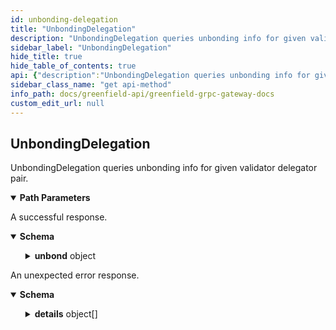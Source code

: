 ```yaml
---
id: unbonding-delegation
title: "UnbondingDelegation"
description: "UnbondingDelegation queries unbonding info for given validator delegator"
sidebar_label: "UnbondingDelegation"
hide_title: true
hide_table_of_contents: true
api: {"description":"UnbondingDelegation queries unbonding info for given validator delegator\npair.","operationId":"UnbondingDelegation","responses":{"200":{"description":"A successful response.","content":{"*/*":{"schema":{"type":"object","properties":{"unbond":{"type":"object","properties":{"delegator_address":{"type":"string","description":"delegator_address is the bech32-encoded address of the delegator."},"validator_address":{"type":"string","description":"validator_address is the bech32-encoded address of the validator."},"entries":{"type":"array","items":{"type":"object","properties":{"creation_height":{"type":"string","format":"int64","description":"creation_height is the height which the unbonding took place."},"completion_time":{"type":"string","format":"date-time","description":"completion_time is the unix time for unbonding completion."},"initial_balance":{"type":"string","description":"initial_balance defines the tokens initially scheduled to receive at completion."},"balance":{"type":"string","description":"balance defines the tokens to receive at completion."},"unbonding_id":{"type":"string","format":"uint64","title":"Incrementing id that uniquely identifies this entry"},"unbonding_on_hold_ref_count":{"type":"string","format":"int64","title":"Strictly positive if this entry's unbonding has been stopped by external modules"}},"description":"UnbondingDelegationEntry defines an unbonding object with relevant metadata."},"description":"entries are the unbonding delegation entries."}},"description":"UnbondingDelegation stores all of a single delegator's unbonding bonds\nfor a single validator in an time-ordered list."}},"description":"QueryDelegationResponse is response type for the Query/UnbondingDelegation\nRPC method."}}}},"default":{"description":"An unexpected error response.","content":{"*/*":{"schema":{"type":"object","properties":{"error":{"type":"string"},"code":{"type":"integer","format":"int32"},"message":{"type":"string"},"details":{"type":"array","items":{"type":"object","properties":{"type_url":{"type":"string","description":"A URL/resource name that uniquely identifies the type of the serialized\nprotocol buffer message. This string must contain at least\none \"/\" character. The last segment of the URL's path must represent\nthe fully qualified name of the type (as in\n`path/google.protobuf.Duration`). The name should be in a canonical form\n(e.g., leading \".\" is not accepted).\n\nIn practice, teams usually precompile into the binary all types that they\nexpect it to use in the context of Any. However, for URLs which use the\nscheme `http`, `https`, or no scheme, one can optionally set up a type\nserver that maps type URLs to message definitions as follows:\n\n* If no scheme is provided, `https` is assumed.\n* An HTTP GET on the URL must yield a [google.protobuf.Type][]\n  value in binary format, or produce an error.\n* Applications are allowed to cache lookup results based on the\n  URL, or have them precompiled into a binary to avoid any\n  lookup. Therefore, binary compatibility needs to be preserved\n  on changes to types. (Use versioned type names to manage\n  breaking changes.)\n\nNote: this functionality is not currently available in the official\nprotobuf release, and it is not used for type URLs beginning with\ntype.googleapis.com.\n\nSchemes other than `http`, `https` (or the empty scheme) might be\nused with implementation specific semantics."},"value":{"type":"string","format":"byte","description":"Must be a valid serialized protocol buffer of the above specified type."}},"description":"`Any` contains an arbitrary serialized protocol buffer message along with a\nURL that describes the type of the serialized message.\n\nProtobuf library provides support to pack/unpack Any values in the form\nof utility functions or additional generated methods of the Any type.\n\nExample 1: Pack and unpack a message in C++.\n\n    Foo foo = ...;\n    Any any;\n    any.PackFrom(foo);\n    ...\n    if (any.UnpackTo(&foo)) {\n      ...\n    }\n\nExample 2: Pack and unpack a message in Java.\n\n    Foo foo = ...;\n    Any any = Any.pack(foo);\n    ...\n    if (any.is(Foo.class)) {\n      foo = any.unpack(Foo.class);\n    }\n    // or ...\n    if (any.isSameTypeAs(Foo.getDefaultInstance())) {\n      foo = any.unpack(Foo.getDefaultInstance());\n    }\n\nExample 3: Pack and unpack a message in Python.\n\n    foo = Foo(...)\n    any = Any()\n    any.Pack(foo)\n    ...\n    if any.Is(Foo.DESCRIPTOR):\n      any.Unpack(foo)\n      ...\n\nExample 4: Pack and unpack a message in Go\n\n     foo := &pb.Foo{...}\n     any, err := anypb.New(foo)\n     if err != nil {\n       ...\n     }\n     ...\n     foo := &pb.Foo{}\n     if err := any.UnmarshalTo(foo); err != nil {\n       ...\n     }\n\nThe pack methods provided by protobuf library will by default use\n'type.googleapis.com/full.type.name' as the type URL and the unpack\nmethods only use the fully qualified type name after the last '/'\nin the type URL, for example \"foo.bar.com/x/y.z\" will yield type\nname \"y.z\".\n\nJSON\n\nThe JSON representation of an `Any` value uses the regular\nrepresentation of the deserialized, embedded message, with an\nadditional field `@type` which contains the type URL. Example:\n\n    package google.profile;\n    message Person {\n      string first_name = 1;\n      string last_name = 2;\n    }\n\n    {\n      \"@type\": \"type.googleapis.com/google.profile.Person\",\n      \"firstName\": <string>,\n      \"lastName\": <string>\n    }\n\nIf the embedded message type is well-known and has a custom JSON\nrepresentation, that representation will be embedded adding a field\n`value` which holds the custom JSON in addition to the `@type`\nfield. Example (for message [google.protobuf.Duration][]):\n\n    {\n      \"@type\": \"type.googleapis.com/google.protobuf.Duration\",\n      \"value\": \"1.212s\"\n    }"}}}}}}}},"parameters":[{"name":"validator_addr","description":"validator_addr defines the validator address to query for.","in":"path","required":true,"schema":{"type":"string"}},{"name":"delegator_addr","description":"delegator_addr defines the delegator address to query for.","in":"path","required":true,"schema":{"type":"string"}}],"tags":["Staking"],"method":"get","path":"/cosmos/staking/v1beta1/validators/{validator_addr}/delegations/{delegator_addr}/unbonding_delegation","servers":[{"url":"https://gnfd-testnet-fullnode-tendermint-us.bnbchain.org"}],"info":{"title":"Greenfield - gRPC Gateway docs","description":"A REST interface for state queries","version":"1.0.0"},"postman":{"name":"UnbondingDelegation","description":{"content":"UnbondingDelegation queries unbonding info for given validator delegator\npair.","type":"text/plain"},"url":{"path":["cosmos","staking","v1beta1","validators",":validator_addr","delegations",":delegator_addr","unbonding_delegation"],"host":["{{baseUrl}}"],"query":[],"variable":[{"disabled":false,"description":{"content":"(Required) validator_addr defines the validator address to query for.","type":"text/plain"},"type":"any","value":"","key":"validator_addr"},{"disabled":false,"description":{"content":"(Required) delegator_addr defines the delegator address to query for.","type":"text/plain"},"type":"any","value":"","key":"delegator_addr"}]},"header":[{"key":"Accept","value":"*/*"}],"method":"GET"}}
sidebar_class_name: "get api-method"
info_path: docs/greenfield-api/greenfield-grpc-gateway-docs
custom_edit_url: null
---
```



## UnbondingDelegation



UnbondingDelegation queries unbonding info for given validator delegator
pair.

<details style={{"marginBottom":"1rem"}} data-collapsed={false} open={true}><summary style={{}}><strong>Path Parameters</strong></summary><div><ul><ParamsItem className={"paramsItem"} param={{"name":"validator_addr","description":"validator_addr defines the validator address to query for.","in":"path","required":true,"schema":{"type":"string"}}}></ParamsItem><ParamsItem className={"paramsItem"} param={{"name":"delegator_addr","description":"delegator_addr defines the delegator address to query for.","in":"path","required":true,"schema":{"type":"string"}}}></ParamsItem></ul></div></details><div><ApiTabs><TabItem label={"200"} value={"200"}><div>

A successful response.

</div><div><MimeTabs schemaType={"response"}><TabItem label={"*/*"} value={"*/*"}><SchemaTabs><TabItem label={"Schema"} value={"Schema"}><details style={{}} data-collapsed={false} open={true}><summary style={{"textAlign":"left"}}><strong>Schema</strong></summary><div style={{"textAlign":"left","marginLeft":"1rem"}}></div><ul style={{"marginLeft":"1rem"}}><SchemaItem collapsible={true} className={"schemaItem"}><details style={{}}><summary style={{}}><strong>unbond</strong><span style={{"opacity":"0.6"}}> object</span></summary><div style={{"marginLeft":"1rem"}}><div style={{"marginTop":".5rem","marginBottom":".5rem"}}>

UnbondingDelegation stores all of a single delegator's unbonding bonds
for a single validator in an time-ordered list.

</div><SchemaItem collapsible={false} name={"delegator_address"} required={false} schemaName={"string"} qualifierMessage={undefined} schema={{"type":"string","description":"delegator_address is the bech32-encoded address of the delegator."}}></SchemaItem><SchemaItem collapsible={false} name={"validator_address"} required={false} schemaName={"string"} qualifierMessage={undefined} schema={{"type":"string","description":"validator_address is the bech32-encoded address of the validator."}}></SchemaItem><SchemaItem collapsible={true} className={"schemaItem"}><details style={{}}><summary style={{}}><strong>entries</strong><span style={{"opacity":"0.6"}}> object[]</span></summary><div style={{"marginLeft":"1rem"}}><div style={{"marginTop":".5rem","marginBottom":".5rem"}}>

entries are the unbonding delegation entries.

</div><li><div style={{"fontSize":"var(--ifm-code-font-size)","opacity":"0.6","marginLeft":"-.5rem","paddingBottom":".5rem"}}>Array [</div></li><SchemaItem collapsible={false} name={"creation_height"} required={false} schemaName={"int64"} qualifierMessage={undefined} schema={{"type":"string","format":"int64","description":"creation_height is the height which the unbonding took place."}}></SchemaItem><SchemaItem collapsible={false} name={"completion_time"} required={false} schemaName={"date-time"} qualifierMessage={undefined} schema={{"type":"string","format":"date-time","description":"completion_time is the unix time for unbonding completion."}}></SchemaItem><SchemaItem collapsible={false} name={"initial_balance"} required={false} schemaName={"string"} qualifierMessage={undefined} schema={{"type":"string","description":"initial_balance defines the tokens initially scheduled to receive at completion."}}></SchemaItem><SchemaItem collapsible={false} name={"balance"} required={false} schemaName={"string"} qualifierMessage={undefined} schema={{"type":"string","description":"balance defines the tokens to receive at completion."}}></SchemaItem><SchemaItem collapsible={false} name={"unbonding_id"} required={false} schemaName={"uint64"} qualifierMessage={undefined} schema={{"type":"string","format":"uint64","title":"Incrementing id that uniquely identifies this entry"}}></SchemaItem><SchemaItem collapsible={false} name={"unbonding_on_hold_ref_count"} required={false} schemaName={"int64"} qualifierMessage={undefined} schema={{"type":"string","format":"int64","title":"Strictly positive if this entry's unbonding has been stopped by external modules"}}></SchemaItem><li><div style={{"fontSize":"var(--ifm-code-font-size)","opacity":"0.6","marginLeft":"-.5rem"}}>]</div></li></div></details></SchemaItem></div></details></SchemaItem></ul></details></TabItem><TabItem label={"Example (from schema)"} value={"Example (from schema)"}><ResponseSamples responseExample={"{\n  \"unbond\": {\n    \"delegator_address\": \"string\",\n    \"validator_address\": \"string\",\n    \"entries\": [\n      {\n        \"creation_height\": \"string\",\n        \"completion_time\": \"2023-08-08T04:32:19.137Z\",\n        \"initial_balance\": \"string\",\n        \"balance\": \"string\",\n        \"unbonding_id\": \"string\",\n        \"unbonding_on_hold_ref_count\": \"string\"\n      }\n    ]\n  }\n}"} language={"json"}></ResponseSamples></TabItem></SchemaTabs></TabItem></MimeTabs></div></TabItem><TabItem label={"default"} value={"default"}><div>

An unexpected error response.

</div><div><MimeTabs schemaType={"response"}><TabItem label={"*/*"} value={"*/*"}><SchemaTabs><TabItem label={"Schema"} value={"Schema"}><details style={{}} data-collapsed={false} open={true}><summary style={{"textAlign":"left"}}><strong>Schema</strong></summary><div style={{"textAlign":"left","marginLeft":"1rem"}}></div><ul style={{"marginLeft":"1rem"}}><SchemaItem collapsible={false} name={"error"} required={false} schemaName={"string"} qualifierMessage={undefined} schema={{"type":"string"}}></SchemaItem><SchemaItem collapsible={false} name={"code"} required={false} schemaName={"int32"} qualifierMessage={undefined} schema={{"type":"integer","format":"int32"}}></SchemaItem><SchemaItem collapsible={false} name={"message"} required={false} schemaName={"string"} qualifierMessage={undefined} schema={{"type":"string"}}></SchemaItem><SchemaItem collapsible={true} className={"schemaItem"}><details style={{}}><summary style={{}}><strong>details</strong><span style={{"opacity":"0.6"}}> object[]</span></summary><div style={{"marginLeft":"1rem"}}><li><div style={{"fontSize":"var(--ifm-code-font-size)","opacity":"0.6","marginLeft":"-.5rem","paddingBottom":".5rem"}}>Array [</div></li><SchemaItem collapsible={false} name={"type_url"} required={false} schemaName={"string"} qualifierMessage={undefined} schema={{"type":"string","description":"A URL/resource name that uniquely identifies the type of the serialized\nprotocol buffer message. This string must contain at least\none \"/\" character. The last segment of the URL's path must represent\nthe fully qualified name of the type (as in\n`path/google.protobuf.Duration`). The name should be in a canonical form\n(e.g., leading \".\" is not accepted).\n\nIn practice, teams usually precompile into the binary all types that they\nexpect it to use in the context of Any. However, for URLs which use the\nscheme `http`, `https`, or no scheme, one can optionally set up a type\nserver that maps type URLs to message definitions as follows:\n\n* If no scheme is provided, `https` is assumed.\n* An HTTP GET on the URL must yield a [google.protobuf.Type][]\n  value in binary format, or produce an error.\n* Applications are allowed to cache lookup results based on the\n  URL, or have them precompiled into a binary to avoid any\n  lookup. Therefore, binary compatibility needs to be preserved\n  on changes to types. (Use versioned type names to manage\n  breaking changes.)\n\nNote: this functionality is not currently available in the official\nprotobuf release, and it is not used for type URLs beginning with\ntype.googleapis.com.\n\nSchemes other than `http`, `https` (or the empty scheme) might be\nused with implementation specific semantics."}}></SchemaItem><SchemaItem collapsible={false} name={"value"} required={false} schemaName={"byte"} qualifierMessage={undefined} schema={{"type":"string","format":"byte","description":"Must be a valid serialized protocol buffer of the above specified type."}}></SchemaItem><li><div style={{"fontSize":"var(--ifm-code-font-size)","opacity":"0.6","marginLeft":"-.5rem"}}>]</div></li></div></details></SchemaItem></ul></details></TabItem><TabItem label={"Example (from schema)"} value={"Example (from schema)"}><ResponseSamples responseExample={"{\n  \"error\": \"string\",\n  \"code\": 0,\n  \"message\": \"string\",\n  \"details\": [\n    {\n      \"type_url\": \"string\",\n      \"value\": \"string\"\n    }\n  ]\n}"} language={"json"}></ResponseSamples></TabItem></SchemaTabs></TabItem></MimeTabs></div></TabItem></ApiTabs></div>
      